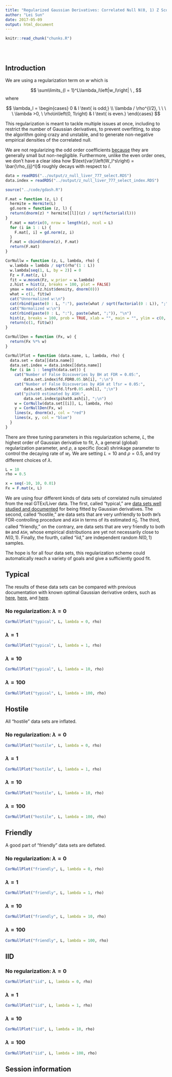 ```yaml
---
title: "Regularized Gaussian Derivatives: Correlated Null N(0, 1) Z Scores"
author: "Lei Sun"
date: 2017-05-09
output: html_document
---
```


<!-- The file analysis/chunks.R contains chunks that define default settings
shared across the workflowr files. -->
```r
knitr::read_chunk("chunks.R")
```

<!-- Update knitr chunk options -->
```r
```

<!-- Insert the date the file was last updated -->
```r
```

<!-- Insert the code version (Git commit SHA1) if Git repository exists and R
 package git2r is installed -->
```r
```

<!-- Add your analysis here -->

## Introduction

We are using a regularization term on $w$ which is

$$
\sum\limits_{l = 1}^L\lambda_l\left|w_l\right| \ ,
$$
where

$$
\lambda_l =
\begin{cases}
0 & l \text{ is odd;} \\
\lambda / \rho^{l/2}, \ \ \ \  \lambda >0, \ \rho\in\left(0, 1\right) & l \text{ is even.}
\end{cases}
$$

This regularization is meant to tackle multiple issues at once, including to restrict the number of Gaussian derivatives, to prevent overfitting, to stop the algorithm going crazy and unstable, and to generate non-negative empirical densities of the correlated null.

We are not regularizing the odd order coefficients [because](mosek_reg_3.html#regularizing_even_orders_only) they are generally small but non-negligible.  Furthermore, unlike the even order ones, we don't have a clear idea how $\text{var}\left(W_l^s\right) = \bar{\rho_{ij}^l}$ roughly decays with respect to $l$.

```r
data = readRDS("../output/z_null_liver_777_select.RDS")
data.index = readRDS("../output/z_null_liver_777_select_index.RDS")
```

```r
source("../code/gdash.R")
```

```r
F.mat = function (z, L) {
  hermite = Hermite(L)
  gd.norm = function (z, l) {
  return(dnorm(z) * hermite[[l]](z) / sqrt(factorial(l)))
}
  F.mat = matrix(0, nrow = length(z), ncol = L)
  for (i in 1 : L) {
    F.mat[, i] = gd.norm(z, i)
  }
  F.mat = cbind(dnorm(z), F.mat)
  return(F.mat)
}

CorNullw = function (z, L, lambda, rho) {
  w.lambda = lambda / sqrt(rho^(1 : L))
  w.lambda[seq(1, L, by = 2)] = 0
  Fz = F.mat(z, L)
  fit = w.mosek(Fz, w_prior = w.lambda)
  z.hist = hist(z, breaks = 100, plot = FALSE)
  ymax = max(c(z.hist$density, dnorm(0)))
  what = c(1, fit$w)
  cat("Unnormalized w:\n")
  cat(rbind(paste(0 : L, ":"), paste(what / sqrt(factorial(0 : L)), ";")), "\n")
  cat("Normalized w:\n")
  cat(rbind(paste(0 : L, ":"), paste(what, ";")), "\n")
  hist(z, breaks = 100, prob = TRUE, xlab = "", main = "", ylim = c(0, ymax))
  return(c(1, fit$w))
}

CorNullDen = function (Fx, w) {
  return(Fx %*% w)
}

CorNullPlot = function (data.name, L, lambda, rho) {
  data.set = data[[data.name]]
  data.set.index = data.index[[data.name]]
  for (i in 1 : length(data.set)) {
    cat("Number of False Discoveries by BH at FDR = 0.05:",
        data.set.index$fd.FDR0.05.bh[i], ";\n")
    cat("Number of False Discoveries by ASH at lfsr = 0.05:",
        data.set.index$fd.lfsr0.05.ash[i], ";\n")
    cat("pihat0 estimated by ASH:",
        data.set.index$pihat0.ash[i], ";\n")
    w = CorNullw(data.set[[i]], L, lambda, rho)
    y = CorNullDen(Fx, w)
    lines(x, dnorm(x), col = "red")
    lines(x, y, col = "blue")
  }
}
```

There are three tuning parameters in this regularization scheme, $L$, the highest order of Gaussian derivative to fit, $\lambda$, a general (global) regularization parameter, and $\rho$, a specific (local) shrinkage parameter to control the decaying rate of $w_l$.  We are setting $L = 10$ and $\rho = 0.5$, and try different choices of $\lambda$.

```r
L = 10
rho = 0.5
```

```r
x = seq(-10, 10, 0.01)
Fx = F.mat(x, L)
```

We are using four different kinds of data sets of correlated nulls simulated from the real GTEx/Liver data.  The first, called "typical," are [data sets well studied and documented](gaussian_derivatives_2.html) for being fitted by Gaussian derivatives.  The second, called "hostile," are data sets that are very unfriendly to both `BH`'s FDR-controlling procedure and `ASH` in terms of its estimated $\hat\pi_0$.  The third, called "friendly," on the contrary, are data sets that are very friendly to both `BH` and `ASH`, whose empirical distributions are yet not necessarily close to $N\left(0, 1\right)$.  Finally, the fourth, called "iid," are independent random $N\left(0, 1\right)$ samples.

The hope is for all four data sets, this regularization scheme could automatically reach a variety of goals and give a sufficiently good fit.

## Typical

The results of these data sets can be compared with previous documentation with known optimal Gaussian derivative orders, such as [here](gaussian_derivatives_2.html), [here](mosek_reg.html#correlated_null7), and [here](mosek_reg_2.html#correlated_null).

### No regularization: $\lambda = 0$

```r
CorNullPlot("typical", L, lambda = 0, rho)
```

### $\lambda = 1$

```r
CorNullPlot("typical", L, lambda = 1, rho)
```

### $\lambda = 10$

```r
CorNullPlot("typical", L, lambda = 10, rho)
```

### $\lambda = 100$

```r
CorNullPlot("typical", L, lambda = 100, rho)
```

## Hostile

All "hostile" data sets are inflated.

### No regularization: $\lambda = 0$

```r
CorNullPlot("hostile", L, lambda = 0, rho)
```

### $\lambda = 1$

```r
CorNullPlot("hostile", L, lambda = 1, rho)
```

### $\lambda = 10$

```r
CorNullPlot("hostile", L, lambda = 10, rho)
```

### $\lambda = 100$

```r
CorNullPlot("hostile", L, lambda = 100, rho)
```

## Friendly

A good part of "friendly" data sets are deflated.

### No regularization: $\lambda = 0$

```r
CorNullPlot("friendly", L, lambda = 0, rho)
```

### $\lambda = 1$

```r
CorNullPlot("friendly", L, lambda = 1, rho)
```

### $\lambda = 10$

```r
CorNullPlot("friendly", L, lambda = 10, rho)
```

### $\lambda = 100$

```r
CorNullPlot("friendly", L, lambda = 100, rho)
```

## IID

### No regularization: $\lambda = 0$

```r
CorNullPlot("iid", L, lambda = 0, rho)
```

### $\lambda = 1$

```r
CorNullPlot("iid", L, lambda = 1, rho)
```

### $\lambda = 10$

```r
CorNullPlot("iid", L, lambda = 10, rho)
```

### $\lambda = 100$

```r
CorNullPlot("iid", L, lambda = 100, rho)
```


## Session information

<!-- Insert the session information into the document -->
```r
```
